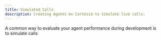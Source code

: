 ---
title: Simulated Calls
description: Creating Agents on Cartesia to simulate live calls.
---
A common way to evaluate your agent performance during development is to simulate calls